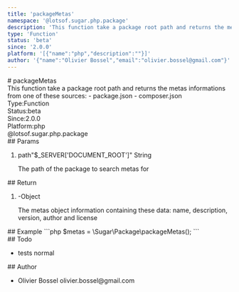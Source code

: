 ```yaml
---
title: 'packageMetas'
namespace: '@lotsof.sugar.php.package'
description: 'This function take a package root path and returns the metas informations from one of these sources: - package.json - composer.json'
type: 'Function'
status: 'beta'
since: '2.0.0'
platform: '[{"name":"php","description":""}]'
author: '{"name":"Olivier Bossel","email":"olivier.bossel@gmail.com"}'
---
```

<div class="docmap-mdx">
# packageMetas
<div class="_description typo-lead typo-format">
This function take a package root path and returns the metas informations from one of these sources:
- package.json
- composer.json
</div>
<div class="_metas">
<div class="_type"><span class="_type-label">Type:</span><span class="_type-value">Function</span></div>
<div class="_status"><span class="_status-label">Status:</span><span class="_status-value -beta">beta</span></div>
<div class="_since"><span class="_since-label">Since:</span><span class="_since-value">2.0.0</span></div>
<div class="_platform"><span class="_platform-label">Platform:</span><span class="_platform-value -php">php</span></div>
</div>
<div class="_namespace">@lotsof.sugar.php.package</div>
<div class="_params">
## Params
<ol class="_list">
<li class="_item">
<span class="_name">path</span><span class="_default">&quot;&dollar;&lowbar;SERVER&lsqb;&apos;DOCUMENT&lowbar;ROOT&apos;&rsqb;&quot;</span> <span class="_type">String</span>
<p class="_description">The path of the package to search metas for</p>
</li>
</ol>
</div>
<div class="_return">
## Return
<ol class="_list">
<li class="_item">
<span class="_default">-</span><span class="_type">Object</span>
<p class="_description">The metas object information containing these data&colon; name&comma; description&comma; version&comma; author and license</p>
</li>
</ol>
</div>
<div class="_examples">
## Example
```php
$metas = \Sugar\Package\packageMetas();
```
</div>
<div class="_todo">
## Todo
<ul class="_list">
<li class="_item">
<span class="_description">tests</span>
<span class="_priority -normal">normal</span>
</li>
</ul>
</div>
<div class="_author">
## Author
<ul class="_list">
<li class="_item">
<span class="_name">Olivier Bossel</span>
<span class="_email">olivier.bossel@gmail.com</span>
</li>
</ul>
</div>
</div>